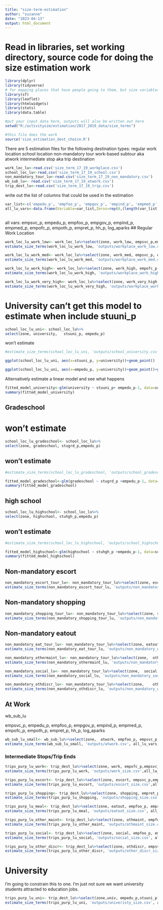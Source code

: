 ```yaml
---
title: "size-term-estimation"
author: "suzanne"
date: "2023-04-13"
output: html_document
---
```


# Read in libraries, set working directory, source code for doing the size estimation work
```r
library(dplyr)
library(tidyverse)
# for mapping places that have people going to them, but size variables are zero:
library(sf)
library(leaflet)
library(htmlwidgets)
library(stats)
library(data.table)

#put your input data here, outputs will also be written out here
setwd("R:/activitysim/estimation/2017_2019_data/size_terms")

#this file does the work
source('size_estimation_dest_choice.R')

```

There are 5 estimation files for the following destination types:
regular work location 
school location
non-mandatory tour
work-based subtour aka atwork
intermediate stop aka trip destination

```r
work_loc_lu<-read.csv('size_term_17_19_workplace.csv')
school_loc_lu<-read.csv('size_term_17_19_school.csv')
non_mandatory_tour_lu<-read.csv('size_term_17_19_non_mandatory.csv')
wb_sub_lu<- read.csv('size_term_17_19_atwork.csv')
trip_dest_lu<-read.csv('size_term_17_19_trip.csv')

```




write out the list of columns that could be used in the estimation
```r

var_list<-c('empedu_p',	'empfoo_p', 'empgov_p',	'empind_p',	'empmed_p',	'empofc_p',	'empoth_p',	'empret_p',	'emprsc_p',	'empsvc_p',	'emptot_p',	'hh_p',	'stugrd_p',	'stuhgh_p',	'stuuni_p',	'log_aparks')
all_lu_vars<-data.frame(Variable=var_list,Zeros=rep(0,(length(var_list))))
 

```

all vars: empsvc_p, empedu_p,	empfoo_p, empgov_p,	empind_p,	empmed_p,	empofc_p,	empoth_p,	empret_p,	hh_p, log_aparks
## Regular Work Location

```r
work_loc_lu_work_low<- work_loc_lu%>%select(zone, work_low, empsvc_p,empfoo_p,empedu_p,  empmed_p,  empofc_p, empoth_p, empret_p)
estimate_size_terms(work_loc_lu_work_low, 'outputs/workplace_work_low.csv', all_lu_vars)
```

```r
work_loc_lu_work_med<- work_loc_lu%>%select(zone, work_med, empsvc_p, empedu_p,	empfoo_p, empgov_p,	empind_p,	empmed_p,	empofc_p,	empret_p)
estimate_size_terms(work_loc_lu_work_med, 'outputs/workplace_work_med.csv', all_lu_vars)
```

```r
work_loc_lu_work_high<- work_loc_lu%>%select(zone, work_high, empofc_p, empsvc_p, empedu_p,	 empgov_p,	empind_p,	empmed_p,		empoth_p,	empret_p)
estimate_size_terms(work_loc_lu_work_high, 'outputs/workplace_work_high.csv', all_lu_vars)

```
```r
work_loc_lu_work_very_high<- work_loc_lu%>%select(zone, work_very_high, empofc_p,empsvc_p, empedu_p,	empfoo_p, empgov_p,	empind_p,	empmed_p)
estimate_size_terms(work_loc_lu_work_very_high, 'outputs/workplace_work_very_high.csv', all_lu_vars)
```
# University can't get this model to estimate when include stuuni_p

```r
school_loc_lu_uni<- school_loc_lu%>%
select(zone, university,   stuuni_p, empedu_p)
```


won't estimate

```r
#estimate_size_terms(school_loc_lu_uni, 'outputs/school_university.csv', all_lu_vars)
```

```r
ggplot(school_loc_lu_uni, aes(x=stuuni_p, y=university))+geom_point()

```





```r
ggplot(school_loc_lu_uni, aes(x=empedu_p, y=university))+geom_point()+geom_smooth( method="lm", se = TRUE)

```
Alternatively estimate a linear model and see what happens
```r
fitted_model_university<-glm(university ~ stuuni_p+ empedu_p-1, data=school_loc_lu_uni)
summary(fitted_model_university)
```


## Gradeschool
# won't estimate

```r
school_loc_lu_gradeschool<- school_loc_lu%>%
select(zone, gradeschool, stugrd_p,empedu_p)
```

## won't estimate
```r
#estimate_size_terms(school_loc_lu_gradeschool, 'outputs/school_gradeschool.csv', all_lu_vars)
```


```r
fitted_model_gradeschool<-glm(gradeschool ~ stugrd_p +empedu_p-1, data=school_loc_lu_gradeschool)
summary(fitted_model_gradeschool)
```
## high school
```r
school_loc_lu_highschool<- school_loc_lu%>%
select(zone, highschool, stuhgh_p,empedu_p)
```

## won't estimate
```r
#estimate_size_terms(school_loc_lu_highschool, 'outputs/school_highschool.csv', all_lu_vars)
```

```r
fitted_model_highschool<-glm(highschool ~ stuhgh_p +empedu_p-1, data=school_loc_lu_highschool)
summary(fitted_model_highschool)
```

## Non-mandatory escort
```r
non_mandatory_escort_tour_lu<- non_mandatory_tour_lu%>%select(zone, escort,  empsvc_p, stugrd_p, stuhgh_p, empedu_p, empret_p,  empfoo_p, hh_p)
estimate_size_terms(non_mandatory_escort_tour_lu, 'outputs/non_mandatory_escort.csv', all_lu_vars)
```
## Non-mandatory shopping
```r
non_mandatory_shopping_tour_lu<- non_mandatory_tour_lu%>%select(zone, shopping,  empret_p, empfoo_p, empsvc_p)
estimate_size_terms(non_mandatory_shopping_tour_lu, 'outputs/non_mandatory_shopping.csv', all_lu_vars)
```

## Non-mandatory eatout
```r
non_mandatory_eat_tour_lu<- non_mandatory_tour_lu%>%select(zone, eatout, empfoo_p,empret_p)
estimate_size_terms(non_mandatory_eat_tour_lu, 'outputs/non_mandatory_eat.csv', all_lu_vars)
```
```r
non_mandatory_othermaint_lu<- non_mandatory_tour_lu%>%select(zone, 	othmaint, empsvc_p,empmed_p,  empedu_p,	empfoo_p, empgov_p,	empofc_p,		empret_p)
estimate_size_terms(non_mandatory_othermaint_lu, 'outputs/non_mandatory_othmaint.csv', all_lu_vars)
```

```r
non_mandatory_social_lu<- non_mandatory_tour_lu%>%select(zone, 	social, empsvc_p, empfoo_p, empedu_p,	 	empmed_p,		empret_p,	hh_p, log_aparks)
estimate_size_terms(non_mandatory_social_lu, 'outputs/non_mandatory_social.csv', all_lu_vars)
```
```r
non_mandatory_othdiscr_lu<- non_mandatory_tour_lu%>%select(zone, 	othdiscr, empsvc_p, empedu_p,	empfoo_p,empret_p,	hh_p, log_aparks)
estimate_size_terms(non_mandatory_othdiscr_lu, 'outputs/non_mandatory_othdiscr.csv', all_lu_vars)
```
## At Work

wb_sub_lu

empsvc_p, empedu_p,	empfoo_p, empgov_p,	empind_p,	empmed_p,	empofc_p,	empoth_p,	empret_p,	hh_p, log_aparks
```r
wb_sub_lu_small<- wb_sub_lu%>%select(zone, 	atwork, empfoo_p, empsvc_p,empofc_p,empmed_p,		empret_p, log_aparks)
estimate_size_terms(wb_sub_lu_small, 'outputs/atwork.csv', all_lu_vars)
```
### Intermediate Stops/Trip Ends

```r
trips_purp_lu_work<- trip_dest_lu%>%select(zone, work, empofc_p,empsvc_p, empedu_p,	empfoo_p, empgov_p)
estimate_size_terms(trips_purp_lu_work, 'outputs/work_size.csv',all_lu_vars)

```
```r
trips_purp_lu_escort<- trip_dest_lu%>%select(zone, escort, empsvc_p,empedu_p,  empret_p, empmed_p, stugrd_p, stuhgh_p, log_aparks)
estimate_size_terms(trips_purp_lu_escort, 'outputs/escort_size.csv',all_lu_vars)

```
```r
trips_purp_lu_shopping<- trip_dest_lu%>%select(zone, shopping, empret_p, empfoo_p, empsvc_p)
estimate_size_terms(trips_purp_lu_shopping, 'outputs/shopping_size.csv', all_lu_vars)

```

```r
trips_purp_lu_meal<- trip_dest_lu%>%select(zone, eatout, empfoo_p, empret_p, empsvc_p)
estimate_size_terms(trips_purp_lu_meal, 'outputs/eatout_size.csv', all_lu_vars)

```


```r
trips_purp_lu_other_maint<- trip_dest_lu%>%select(zone, othmaint, empfoo_p,empsvc_p,empgov_p, empmed_p,empret_p, log_aparks)
estimate_size_terms(trips_purp_lu_other_maint, 'outputs/othmaint_size.csv', all_lu_vars)
```


```r
trips_purp_lu_social<- trip_dest_lu%>%select(zone, social, empfoo_p, empsvc_p,hh_p, empsvc_p, empret_p)
estimate_size_terms(trips_purp_lu_social, 'outputs/social_size.csv', all_lu_vars)

```



```r
trips_purp_lu_other_discr<- trip_dest_lu%>%select(zone, othdiscr, empsvc_p,empedu_p,empfoo_p,empret_p,hh_p, log_aparks)
estimate_size_terms(trips_purp_lu_other_discr, 'outputs/other_discr_size.csv', all_lu_vars)
```

# University
I'm going to constrain this to one. I'm just not sure we want university students attracted to education jobs.
```r
trips_purp_lu_uni<- trip_dest_lu%>%select(zone,univ, empedu_p,stuuni_p)
estimate_size_terms(trips_purp_lu_uni, 'outputs/univeristy_size.csv', all_lu_vars)

```




